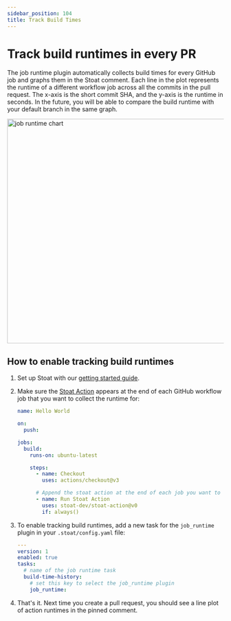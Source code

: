 ```yaml
---
sidebar_position: 104
title: Track Build Times
---
```


# Track build runtimes in every PR

The job runtime plugin automatically collects build times for every GitHub job and graphs them in the Stoat comment.
Each line in the plot represents the runtime of a different workflow job across all the commits in the pull request.
The x-axis is the short commit SHA, and the y-axis is the runtime in seconds.
In the future, you will be able to compare the build runtime with your default branch in the same graph.

<img width="523" alt="job runtime chart" src="https://stoat-dev--static.stoat.page/screenshot-job-runtimes.png" />

## How to enable tracking build runtimes

1. Set up Stoat with our [getting started guide](../installation).

2. Make sure the [Stoat Action](https://github.com/stoat-dev/stoat-action) appears at the end of each GitHub workflow job that you want to collect the runtime for:
    ```yaml title=".github/workflows/hello-world.yaml"
    name: Hello World

    on:
      push:

    jobs:
      build:
        runs-on: ubuntu-latest

        steps:
          - name: Checkout
            uses: actions/checkout@v3

          # Append the stoat action at the end of each job you want to collect runtime for.
          - name: Run Stoat Action
            uses: stoat-dev/stoat-action@v0
            if: always()
    ```

3. To enable tracking build runtimes, add a new task for the `job_runtime` plugin in your `.stoat/config.yaml` file:
    ```yaml title=".stoat/config.yaml"
    ---
    version: 1
    enabled: true
    tasks:
      # name of the job runtime task
      build-time-history:
        # set this key to select the job_runtime plugin
        job_runtime:
    ```

4. That's it. Next time you create a pull request, you should see a line plot of action runtimes in the pinned comment.
